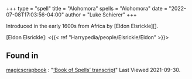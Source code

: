 +++
type = "spell"
title = "Alohomora"
spells = "Alohomora"
date = "2022-07-08T17:03:56-04:00"
author = "Luke Schierer"
+++

Introduced in the early 1600s from Africa by [Eldon Elsrickle][].

[Eldon Elsrickle]: <{{< ref "Harrypedia/people/Elsrickle/Eldon" >}}>

## Found in

[magicscrapbook](https://magicscrapbook.tumblr.com/)
:   "[‘Book of Spells’ transcript](https://magicscrapbook.tumblr.com/post/162085200042/book-of-spells-transcript)"
    Last Viewed 2021-09-30.

